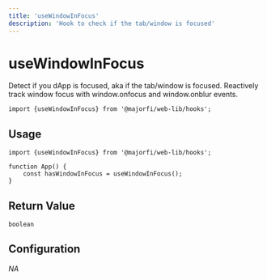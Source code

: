```yaml
---
title: 'useWindowInFocus'
description: 'Hook to check if the tab/window is focused'
---
```



# useWindowInFocus
Detect if you dApp is focused, aka if the tab/window is focused.
Reactively track window focus with window.onfocus and window.onblur events.

```tsx
import {useWindowInFocus} from '@majorfi/web-lib/hooks';
```

## Usage

```tsx
import {useWindowInFocus} from '@majorfi/web-lib/hooks';

function App() {
	const hasWindowInFocus = useWindowInFocus();
}
```

## Return Value
```tsx
boolean
```

## Configuration
*NA*
